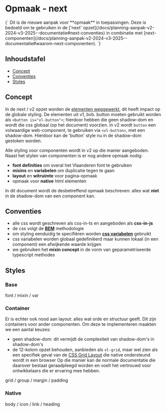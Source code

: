 
<Meta title="Opmaak-next/Concept"/>

# Opmaak - next

<VluxAlert type="success">
    {`
    Dit is de nieuwe aanpak voor **opmaak** in toepassingen. Deze is bedoeld om te gebruiken in de
    ['next' opzet](/docs/planning-aanpak-v2-2024-v3-2025--documentatie#next-conventies) in
    combinatie met [next-componenten](/docs/planning-aanpak-v2-2024-v3-2025--documentatie#waarom-next-componenten).
`}
</VluxAlert>
<br/>


## Inhoudstafel

- [Concept](#concept)
- [Conventies](#conventies)
- [Styles](#styles)


## Concept

In de next / v2 opzet worden de [elementen weggewerkt](/docs/planning-aanpak-v2-2024-v3-2025--documentatie#element-complicatie),
dit heeft impact op de globale styling. De elementen uit v1, bvb. button moeten gebruikt worden als `<button is="vl-button">`;
hierdoor hebben die geen shadow-dom en wordt die css globaal (op het document) voorzien. In v2 wordt `button` een
volwaardige web-component, te gebruiken via `<vl-button>`, met een shadow-dom. Hierdoor kan de 'button' style
nu in de shadow-dom gestoken worden.

Alle styling voor componenten wordt in v2 op die manier aangeboden. Naast het stylen van componenten is er nog andere
opmaak nodig:

- **font definities** om overal het Vlaanderen font te gebruiken
- **mixins** en **variabelen** om duplicatie tegen te gaan
- **layout** en **witruimte** voor pagina-opmaak
- opmaak voor **native** html elementen

In dit document wordt de desbetreffend opmaak beschreven: alles wat **niet** in de shadow-dom van een component kan.


## Conventies

- alle css wordt geschreven als css-in-ts en aangeboden als **css-in-js**
- de css volgt de [**BEM**](https://getbem.com/) methodologie
- om styling eenduidig te specifiëren worden [**css variabelen**](https://developer.mozilla.org/en-US/docs/Web/CSS/Using_CSS_custom_properties) gebruikt
- css variabelen worden globaal gedefiniëerd maar kunnen lokaal (in een component) een afwijkende waarde krijgen
- we gebruiken het **mixin concept** in de vorm van geparametriseerde typescript methodes


## Styles

### Base

font / mixin / var

### Container

Er is echter ook nood aan layout:
alles wat orde en structuur geeft. Dit zijn containers voor ander componenten. Om deze te implementeren maakten we
een aantal keuzes:

- geen shadow-dom: dit vermijdt de complexiteit van shadow-dom's in shadow-dom's
- de 12-kolom opzet behouden, aanbieden als `vl-grid`, maar wel zien als een specifiek geval van de
[CSS Grid Layout](https://css-tricks.com/snippets/css/complete-guide-grid/) die native ondersteund wordt in een browser
Op die manier kan de normale documentatie die daarover bestaat geraadpleegd worden en voelt het vertrouwd voor
ontwikkelaars die er ervaring mee hebben.

grid / group / margin / padding

### Native

body / icon / link / heading
